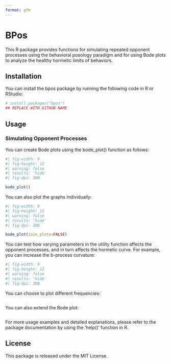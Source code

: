 ```yaml
---
format: gfm
---
```


# BPos

This R package provides functions for simulating repeated opponent processes using the behavioral posology paradigm and for using Bode plots to analyze the healthy hormetic limits of behaviors.

## Installation

You can install the bpos package by running the following code in R or RStudio:

```r

# install.packages("bpos")
## REPLACE WITH GITHUB NAME

```

## Usage
### Simulating Opponent Processes

You can create Bode plots using the bode_plot() function as follows:

```r
#| fig-width: 9
#| fig-height: 12
#| warning: false
#| results: 'hide'
#| fig-dpi: 300

bode_plot()

```

You can also plot the graphs individually:

```r
#| fig-width: 9
#| fig-height: 12
#| warning: false
#| results: 'hide'
#| fig-dpi: 300

bode_plot(join_plots=FALSE)

```

You can test how varying parameters in the utility function affects the opponent processes, and in turn affects the hormetic curve. For example, you can increase the b-process curvature:

```r
#| fig-width: 9
#| fig-height: 12
#| warning: false
#| results: 'hide'
#| fig-dpi: 300

```

You can choose to plot different frequencies:

```r

```

You can also extend the Bode plot:

```r

```


For more usage examples and detailed explanations, please refer to the package documentation by using the 'help()' function in R. 

## License

This package is released under the MIT License.





<!-- # Testing out JUST PK alterations. Can STILL ACHIEVE HORMESIS?? -->

<!-- ```{r} -->
<!-- #| fig-width: 9 -->
<!-- #| fig-height: 12 -->
<!-- #| warning: false -->
<!-- #| results: 'hide' -->
<!-- #| fig-dpi: 600 -->

<!-- bode_plot(EC50_b = c(0.8, 0.9, 1, 1.1), k_bpk = 0.02, seq_2 = 0.08, plot_2 = c(0.0015, 0.08)) -->

<!-- ``` -->

<!-- # Work on a combined figure leading up to final hormetic eigenvector -->

<!-- ```{r} -->
<!-- #| fig-width: 9 -->
<!-- #| fig-height: 12 -->
<!-- #| warning: false -->
<!-- #| results: 'hide' -->
<!-- #| fig-dpi: 300 -->

<!-- bode_plot(EC50_b=c(2.1, 2.8, 3.5, 4.2), seq_1=0.00025, sim_length=4000, gg_ylim=-500, meta_curve=TRUE) -->

<!-- ``` -->

<!-- # Repeat, but show that modifying a-process does little to shift hormetic curve -->

<!-- ```{r} -->
<!-- #| fig-width: 9 -->
<!-- #| fig-height: 12 -->
<!-- #| warning: false -->
<!-- #| results: 'hide' -->
<!-- #| fig-dpi: 300 -->

<!-- bode_plot(EC50_a=c(0.6, 0.8, 1.1, 1.5), seq_1=0.00025, sim_length=4000, gg_ylim=-500, meta_curve=TRUE) -->

<!-- ``` -->
